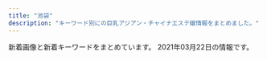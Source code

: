 ```yaml
---
title: "池袋"
description: "キーワード別にの巨乳アジアン・チャイナエステ嬢情報をまとめました。"
---
```


新着画像と新着キーワードをまとめています。
2021年03月22日の情報です。

<DmmAffiliateIns />
<KeywordTable
  shops={
    [
    {
        "img_links": [
            "http://hanamizuki.jpn.cm/photos/sites/43/2021/02/2021020211590282.jpg",
            "http://hanamizuki.jpn.cm/images/room1.jpg",
            "http://hanamizuki.jpn.cm/photos/sites/43/2019/12/2019122511054178.jpg",
            "http://hanamizuki.jpn.cm/images/room4.jpg",
            "http://hanamizuki.jpn.cm/images/mobile.png",
            "http://hanamizuki.jpn.cm/images/nbj2.jpg",
            "http://hanamizuki.jpn.cm/images/top.png",
            "http://hanamizuki.jpn.cm/images/room2.jpg",
            "http://hanamizuki.jpn.cm/photos/sites/43/2017/11/2017110204161468.jpg",
            "http://hanamizuki.jpn.cm/images/s_link.png",
            "http://hanamizuki.jpn.cm/images/room3.jpg",
            "http://hanamizuki.jpn.cm/images/s_news.png",
            "http://hanamizuki.jpn.cm/images/s_staff.png",
            "http://hanamizuki.jpn.cm/photos/sites/43/2019/12/2019122511054726.jpg",
            "http://hanamizuki.jpn.cm/photos/sites/43/2017/11/2017110204162215.jpg"
        ],
        "name": "\u6c34\u6728\u82b1",
        "station": "JR\u6c60\u888b\u99c5\u6771\u53e3",
        "url": "http://hanamizuki.jpn.cm/",
        "keywords": {
            "H": 2,
            "E": 1,
            "88": 1,
            "95": 1,
            "90": 1
        }
    },
    {
        "station": "JR\u6c60\u888b\u99c5\u6771\u53e3",
        "keywords": {
            "88": 2,
            "C": 10,
            "87": 8,
            "86": 7,
            "84": 1,
            "D": 7
        },
        "name": "\u6e80\u8db3\u5802",
        "img_links": [
            "http://es-manzokudou.com/uploads/8ec0af3b4889c07ab76ccbed51b2b813.jpg",
            "http://www.cmfm2.jp/images/over_thumb_l.png",
            "http://es-manzokudou.com/uploads/b7f36d45469210b381ecb79a0e05a347.jpg",
            "http://es-manzokudou.com/uploads/801bf12e5eb5d7775a0d06c4314059a8.jpg",
            "http://es-manzokudou.com/uploads/7b043aa15c9a9920550a2b92ec6be546.jpg",
            "http://es-manzokudou.com/images/index_30.jpg",
            "http://es-manzokudou.com/uploads/6d01aeb80d9d599f91829439c8d1cce9.jpg",
            "http://es-manzokudou.com/uploads/4a9bc6863322924a09070162269c7415.jpg",
            "http://es-manzokudou.com/images/info_09.png",
            "http://es-manzokudou.com/uploads/c7f77c3ead6ef13dab668a39ed78609c.jpg",
            "http://es-manzokudou.com/uploads/b3126b220ec550d17cf3d4ceaa0d5f91.jpg",
            "http://es-manzokudou.com/images/index_04.jpg",
            "http://es-manzokudou.com/uploads/8a1fb58d0b110680c2356994ca8efb25.jpg",
            "http://es-manzokudou.com/images/index_23.jpg",
            "http://es-manzokudou.com/images/index_27.jpg",
            "http://es-manzokudou.com/images/link_09.jpg",
            "http://es-manzokudou.com/uploads/efbc511fca65f9baeae51ee52426cc0e.jpg",
            "http://es-manzokudou.com/images/interior_09.jpg",
            "http://es-manzokudou.com/images/info_02.png",
            "http://es-manzokudou.com/uploads/d89fe15ae91cbe6757df76651ba2bafb.jpg",
            "http://es-manzokudou.com/images/index_16.jpg",
            "http://es-manzokudou.com/images/index_03.jpg",
            "http://es-manzokudou.com/uploads/33e3f16ac4ad0cce4991bcbf73f4ed57.jpg",
            "http://es-manzokudou.com/uploads/da9811a4171f2ec42d7c9a8567e79d8c.jpg",
            "http://es-manzokudou.com/uploads/0796672f7c59948334658998a3c55cdb.jpg",
            "http://es-manzokudou.com/images/index_01.jpg",
            "http://es-manzokudou.com/images/girls_11.jpg",
            "http://es-manzokudou.com/uploads/d71f74498ca17396d022ba9a4df966f3.jpg",
            "http://es-manzokudou.com/images/index_24.jpg",
            "http://es-manzokudou.com/uploads/0b1795e88117182a477ab05f88143541.jpg",
            "http://es-manzokudou.com/uploads/356177edff3d3b7efc4a77022debc8aa.jpg",
            "http://es-manzokudou.com/images/index_11.jpg",
            "http://es-manzokudou.com/images/index_09.jpg",
            "http://es-manzokudou.com/uploads/e29aa67ee54566513e4e34114bfdc7b9.jpg",
            "http://es-manzokudou.com/images/index_21.jpg",
            "http://es-manzokudou.com/uploads/13ab049cc45dea80b43d33b6b7108f00.jpg",
            "http://es-manzokudou.com/images/index_07.jpg",
            "http://es-manzokudou.com/images/index_06.jpg",
            "http://es-manzokudou.com/uploads/88aa8f906b0332cb40ad4429c8e7b758.jpg",
            "http://es-manzokudou.com/images/info_05.png",
            "http://es-manzokudou.com/uploads/848e0db3804d1d3c823537204d67f5aa.jpg",
            "http://es-manzokudou.com/uploads/40fc21d31595f51aaf89793b1f68617b.jpg",
            "http://es-manzokudou.com/images/service_09.jpg",
            "http://es-manzokudou.com/uploads/200f500725d3f15233d981ad9b5e6b9a.jpg",
            "http://es-manzokudou.com/uploads/62c2e989f1be95fc8e01be85b464d514.jpg",
            "http://es-manzokudou.com/uploads/6eeb47bf176bb33d310cc4b85e6877cd.jpg",
            "http://es-manzokudou.com/uploads/4638ddb6f986a671b148647ba616100a.jpg",
            "http://es-manzokudou.com/uploads/209ba11412c2c128b5dfbdb8cfef6faa.jpg",
            "http://es-manzokudou.com/images/girls_09.jpg",
            "http://es-manzokudou.com/uploads/dedff2c11ab7aaa841a9cf2747a8406c.jpg",
            "http://es-manzokudou.com/images/interior_10.jpg",
            "http://es-manzokudou.com/uploads/9f77b9b12f9cf11fcb013974ba368064.jpg",
            "http://es-manzokudou.com/uploads/ce9c20b274548d8d7fc88ffba3feb6b8.jpg",
            "http://es-manzokudou.com/uploads/d0fdd8f6b16eaf7d5013c7d285fed2e3.jpg",
            "http://es-manzokudou.com/images/index_29.jpg",
            "http://es-manzokudou.com/images/index_31.jpg",
            "http://es-manzokudou.com/images/index_19.jpg",
            "http://es-manzokudou.com/images/info_01.png",
            "http://es-manzokudou.com/uploads/275d5f397baa63db8424c86d5d6237cf.jpg",
            "http://es-manzokudou.com/images/index_28.jpg",
            "http://es-manzokudou.com/uploads/36735dc9d436a790f344c57635a3a44f.jpg",
            "http://es-manzokudou.com/uploads/e0558d7d118d3983ed620237423a6a17.jpg",
            "http://es-manzokudou.com/uploads/7284e4ffc051cbb8c074a8c30390ce68.jpg",
            "http://es-manzokudou.com/images/info_04.png",
            "http://es-manzokudou.com/images/index_17.jpg",
            "http://es-manzokudou.com/images/index_02.jpg",
            "http://es-manzokudou.com/images/index_05.jpg",
            "http://es-manzokudou.com/images/index_14.jpg",
            "http://es-manzokudou.com/uploads/de54f16df04e0df8ae07ab990b8c9fd2.jpg",
            "http://es-manzokudou.com/images/info_07.png",
            "http://es-manzokudou.com/uploads/1e5aff376576a255098bc7597386a028.jpg",
            "http://es-manzokudou.com/images/index_15.jpg",
            "http://es-manzokudou.com/images/index_13.jpg",
            "http://es-manzokudou.com/uploads/f66d763bd48ac5f51969e4311ac7af5c.jpg",
            "http://es-manzokudou.com/uploads/0d826c16062de1388c242e2f77eb7cd6.jpg",
            "http://es-manzokudou.com/images/index_22.jpg",
            "http://es-manzokudou.com/images/service_10.jpg",
            "http://es-manzokudou.com/uploads/c92c85411d427aeda4e82379f413bfc5.jpg",
            "http://es-manzokudou.com/images/index_08.jpg",
            "http://es-manzokudou.com/uploads/59a8a61377564fb64b48427e84e4243f.jpg"
        ],
        "url": "http://es-manzokudou.com/"
    },
    {
        "url": "http://www.yurari-massage.work/",
        "keywords": {
            "D": 11,
            "E": 3,
            "87": 8,
            "C": 29,
            "86": 17
        },
        "name": "\u3086\u3089\u308a",
        "img_links": [
            "http://www.yurari-massage.work/img/m5.jpg",
            "http://www.yurari-massage.work/img/st27.jpg",
            "http://www.yurari-massage.work/img/m30.jpg",
            "http://www.yurari-massage.work/img/sta28.jpg",
            "http://www.yurari-massage.work/img/st07.jpg",
            "http://www.yurari-massage.work/img/head.jpg",
            "http://www.yurari-massage.work/img/sta21.jpg",
            "http://www.yurari-massage.work/img/m4.jpg",
            "http://www.yurari-massage.work/img/st28.jpg",
            "http://www.yurari-massage.work/img/st17.jpg",
            "http://www.yurari-massage.work/img/sta22.jpg",
            "http://www.yurari-massage.work/img/sta26.jpg",
            "http://www.yurari-massage.work/img/st26.jpg",
            "http://www.yurari-massage.work/img/sta25.jpg",
            "http://www.yurari-massage.work/img/sta7.jpg",
            "http://www.yurari-massage.work/img/st11.jpg",
            "http://www.yurari-massage.work/img/m40.jpg",
            "http://www.yurari-massage.work/img/campian.jpg",
            "http://www.yurari-massage.work/img/st022.jpg",
            "http://www.yurari-massage.work/img/st25.jpg",
            "http://www.yurari-massage.work/img/st19.jpg",
            "http://www.yurari-massage.work/img/m60.jpg",
            "http://www.yurari-massage.work/img/r9.jpg",
            "http://www.yurari-massage.work/img/st017.jpg",
            "http://www.yurari-massage.work/img/st7.jpg",
            "http://www.yurari-massage.work/img/st22.jpg",
            "http://www.yurari-massage.work/img/st4.jpg",
            "http://www.yurari-massage.work/img/m50.jpg",
            "http://www.yurari-massage.work/img/m3.jpg",
            "http://www.yurari-massage.work/img/mobile.png",
            "http://www.yurari-massage.work/img/sta27.jpg",
            "http://www.yurari-massage.work/img/m1.jpg",
            "http://www.yurari-massage.work/img/m20.jpg",
            "http://www.yurari-massage.work/img/st021.jpg",
            "http://www.yurari-massage.work/img/m10.jpg",
            "http://www.yurari-massage.work/img/st21.jpg",
            "http://www.yurari-massage.work/img/sta4.jpg",
            "http://www.yurari-massage.work/img/nos.jpg",
            "http://www.yurari-massage.work/img/st027.jpg",
            "http://www.yurari-massage.work/img/st026.jpg",
            "http://www.yurari-massage.work/img/m6.jpg",
            "http://www.yurari-massage.work/img/m2.jpg"
        ],
        "station": "JR\u6c60\u888b\u99c5\u897f\u53e3(\u5317)"
    },
    {
        "url": "http://foryou-est.tokyo/",
        "name": "For You",
        "station": "JR\u6c60\u888b\u99c5\u897f\u53e3",
        "keywords": {},
        "img_links": [
            "http://foryou-est.tokyo/images/emi.jpg",
            "http://foryou-est.tokyo/images/yuyu.jpg",
            "http://foryou-est.tokyo/images/zi_staff.png",
            "http://foryou-est.tokyo/images/flash1.jpg",
            "http://foryou-est.tokyo/images/yumi.jpg",
            "http://foryou-est.tokyo/images/riri.jpg",
            "http://foryou-est.tokyo/images/mika.jpg",
            "http://foryou-est.tokyo/images/yuki.jpg",
            "http://foryou-est.tokyo/images/kina.jpg",
            "http://foryou-est.tokyo/images/sp01.jpg",
            "http://foryou-est.tokyo/images/mobile.png",
            "http://foryou-est.tokyo/images/sp03.jpg",
            "http://foryou-est.tokyo/images/yuri.jpg",
            "http://foryou-est.tokyo/images/down.png",
            "http://foryou-est.tokyo/images/ai.jpg",
            "http://foryou-est.tokyo/images/sp02.jpg",
            "http://foryou-est.tokyo/images/up.png"
        ]
    },
    {
        "keywords": {
            "85": 4,
            "83": 10,
            "82": 10,
            "81": 4,
            "84": 8
        },
        "station": "JR\u6c60\u888b\u99c5\u897f\u53e3",
        "url": "http://c-sun2.com/",
        "img_links": [
            "http://c-sun2.com/image/cast/cast_453_1_l.jpg",
            "http://c-sun2.com/img/topbar_news.png",
            "http://c-sun2.com/image/cast/cast_393_2_l.jpg",
            "http://c-sun2.com/image/cast/cast_466_1_l.jpg",
            "http://c-sun2.com/image/cast/cast_357_2_l.jpg",
            "http://c-sun2.com/image/cast/cast_524_2_l.jpg",
            "http://c-sun2.com/image/shame/192_1_l.jpg",
            "http://c-sun2.com/image/cast/cast_360_2_l.jpg",
            "http://c-sun2.com/img/topbar_osusume.png",
            "http://c-sun2.com/img/event/camp3.jpg",
            "http://c-sun2.com/image/cast/cast_360_1_l.jpg",
            "http://c-sun2.com/img/bar_profile.png",
            "http://c-sun2.com/image/cast/cast_485_1_l.jpg",
            "http://c-sun2.com/image/cast/cast_524_1_l.jpg",
            "http://c-sun2.com/image/cast/cast_326_1_l.jpg",
            "http://c-sun2.com/image/cast/cast_534_2_l.jpg",
            "http://c-sun2.com/image/cast/cast_492_1_l.jpg",
            "http://c-sun2.com/image/cast/cast_485_2_l.jpg",
            "http://c-sun2.com/image/cast/cast_496_1_l.jpg",
            "http://c-sun2.com/image/cast/cast_473_1_l.jpg",
            "http://c-sun2.com/image/cast/cast_471_2_l.jpg",
            "http://c-sun2.com/img/header.jpg",
            "http://c-sun2.com/image/cast/cast_533_1_l.jpg",
            "http://c-sun2.com/img/icon/new.png",
            "http://c-sun2.com/image/cast/cast_357_1_l.jpg",
            "http://c-sun2.com/image/cast/cast_580_1_l.jpg",
            "http://c-sun2.com/image/cast/cast_492_2_l.jpg",
            "http://c-sun2.com/image/cast/cast_326_2_l.jpg",
            "http://c-sun2.com/image/cast/cast_390_1_l.jpg",
            "http://c-sun2.com/image/cast/cast_466_2_l.jpg",
            "http://c-sun2.com/image/cast/cast_496_2_l.jpg",
            "http://c-sun2.com/image/cast/cast_362_2_l.jpg",
            "http://c-sun2.com/image/cast/cast_473_2_l.jpg",
            "http://c-sun2.com/image/cast/cast_362_1_l.jpg",
            "http://c-sun2.com/img/bar_grallery.png",
            "http://c-sun2.com/image/cast/cast_533_2_l.jpg",
            "http://c-sun2.com/image/cast/cast_390_2_l.jpg",
            "http://c-sun2.com/img/bar_therapist.png",
            "http://c-sun2.com/image/cast/cast_484_1_l.jpg",
            "http://c-sun2.com/image/cast/cast_534_1_l.jpg",
            "http://c-sun2.com/image/cast/cast_484_2_l.jpg",
            "http://c-sun2.com/image/cast/cast_471_1_l.jpg",
            "http://c-sun2.com/img/topbar_camp.png",
            "http://c-sun2.com/image/cast/cast_393_1_l.jpg",
            "http://c-sun2.com/image/cast/cast_453_2_l.jpg"
        ],
        "name": "\u30b9\u30a4\u30fc\u30c8\u30de\u30c3\u30c8"
    },
    {
        "keywords": {
            "85": 16,
            "88": 7,
            "86": 5,
            "C": 51,
            "D": 18,
            "E": 2,
            "87": 7,
            "83": 2
        },
        "station": "JR\u6c60\u888b\u99c5\u897f\u53e3",
        "url": "https://www.aroma-angels.net/",
        "name": "AromaAngels\uff5e\u6c60\u888b\u30a2\u30ed\u30de\u30a8\u30f3\u30b8\u30a7\u30eb\u30ba\uff5e",
        "img_links": [
            "https://www.aroma-angels.net/images/mc_1_1_1698.jpeg",
            "https://www.aroma-angels.net/images/mc_1_1_144.jpg",
            "https://www.aroma-angels.net/images/link/link_19.jpg",
            "https://www.aroma-angels.net/images/up_5_19_0.jpg",
            "https://www.aroma-angels.net/asset/img/top2.jpg",
            "https://www.aroma-angels.net/images/up_5_25_0.jpg",
            "https://www.aroma-angels.net/images/up_5_5_0.jpg",
            "http://www.aroma-angels.net/images/mt_10_1_446.jpg",
            "http://www.aroma-angels.net/images/up_5_8_0.jpg",
            "https://www.aroma-angels.net/images/mc_1_1_882.jpg",
            "https://www.aroma-angels.net/images/ml_11_1_1285.jpg",
            "https://www.aroma-angels.net/images/link/link_34.jpg",
            "http://www.aroma-angels.net/images/mt_10_1_506.jpg",
            "https://www.aroma-angels.net/images/mc_1_1_505.jpg",
            "https://www.aroma-angels.net/images/ml_11_1_2202.jpg",
            "http://www.aroma-angels.net/images/up_5_9_0.jpg",
            "http://www.aroma-angels.net/asset/img/top.jpg",
            "https://www.aroma-angels.net/images/up_5_18_0.jpg",
            "http://www.aroma-angels.net/images/mt_10_1_508.jpg",
            "http://www.aroma-angels.net/asset/img/top2.jpg",
            "https://www.aroma-angels.net/images/ml_11_1_882.jpg",
            "https://www.aroma-angels.net/images/ml_11_1_144.jpg",
            "https://www.aroma-angels.net/images/ml_11_1_241.jpg",
            "https://www.aroma-angels.net/images/up_5_26_0.jpg",
            "https://www.aroma-angels.net/images/up_5_23_0.jpg",
            "https://www.aroma-angels.net/images/ml_11_1_1698.jpeg",
            "http://www.aroma-angels.net/images/up_5_5_0.jpg",
            "https://www.aroma-angels.net/images/ml_11_1_506.jpg",
            "https://www.aroma-angels.net/images/mc_1_2_268.jpg",
            "https://www.aroma-angels.net/images/mc_1_2_144.jpg",
            "https://www.aroma-angels.net/asset/img/top.jpg",
            "https://www.aroma-angels.net/images/ml_11_1_425.jpg",
            "https://www.aroma-angels.net/images/ml_11_1_268.jpg",
            "http://www.aroma-angels.net/asset/img/spacer300x450.png",
            "https://www.aroma-angels.net/images/ml_11_1_105.jpg",
            "http://www.aroma-angels.net/images/up_5_6_0.jpg",
            "https://www.aroma-angels.net/images/link/link_15.jpg",
            "https://www.aroma-angels.net/images/ml_11_1_208.jpg",
            "https://www.aroma-angels.net/images/mc_1_2_445.jpg",
            "https://estama.jp/assets_new/default/pc/img/page/link/estama_200_40.png",
            "http://www.aroma-angels.net/asset/img/spacer900x360.png",
            "http://www.aroma-angels.net/images/link/link_27.jpg",
            "https://www.aroma-angels.net/images/ml_11_1_446.jpg",
            "http://www.aroma-angels.net/images/up_5_27_0.jpg",
            "https://www.aroma-angels.net/images/up_5_12_0.jpg",
            "https://www.aroma-angels.net/images/mc_1_1_446.jpg",
            "https://www.aroma-angels.net/images/ml_11_1_1272.jpg",
            "https://www.aroma-angels.net/images/mt_10_1_144.jpg",
            "https://www.aroma-angels.net/images/up_5_8_0.jpg",
            "http://www.aroma-angels.net/images/link/link_31.jpg",
            "https://www.aroma-angels.net/images/mc_1_1_1092.jpg",
            "http://www.aroma-angels.net/images/up_5_10_0.jpg",
            "https://www.aroma-angels.net/images/up_5_15_0.jpg",
            "https://www.aroma-angels.net/asset/img/spacer900x360.png",
            "https://www.aroma-angels.net/images/mc_1_1_1064.jpg",
            "http://www.aroma-angels.net/images/mt_10_1_505.jpg",
            "https://www.aroma-angels.net/images/ml_11_1_960.jpg",
            "https://www.aroma-angels.net/images/ml_11_1_1092.jpg",
            "http://www.aroma-angels.net/images/link/link_15.jpg",
            "https://www.aroma-angels.net/images/up_5_17_0.jpg",
            "https://www.aroma-angels.net/images/ml_11_1_1338.jpg",
            "http://www.aroma-angels.net/images/mt_10_1_105.jpg",
            "https://www.aroma-angels.net/asset/img/spacer300x450.png",
            "https://www.aroma-angels.net/images/up_5_7_0.jpg",
            "https://www.aroma-angels.net/images/mt_10_1_506.jpg",
            "https://www.aroma-angels.net/images/mc_1_2_314.jpg",
            "https://www.aroma-angels.net/images/ml_11_1_1411.jpg",
            "https://www.aroma-angels.net/images/mc_1_1_314.jpg",
            "http://www.aroma-angels.net/images/link/link_34.jpg",
            "http://www.aroma-angels.net/images/mt_10_1_144.jpg",
            "https://www.aroma-angels.net/images/link/link_31.jpg",
            "http://www.aroma-angels.net/images/up_5_25_0.jpg",
            "https://www.aroma-angels.net/images/ml_11_1_505.jpg",
            "https://www.aroma-angels.net/images/mc_1_1_268.jpg",
            "https://www.aroma-angels.net/images/mc_1_1_1285.jpg",
            "https://www.aroma-angels.net/images/mt_10_1_446.jpg",
            "http://www.aroma-angels.net/images/up_5_7_0.jpg",
            "https://www.aroma-angels.net/images/ml_11_1_239.jpg",
            "https://www.aroma-angels.net/images/ml_11_1_1064.jpg",
            "https://www.aroma-angels.net/images/mt_10_1_505.jpg",
            "https://www.aroma-angels.net/images/mc_1_1_508.jpg",
            "https://www.aroma-angels.net/images/mc_1_1_445.jpg",
            "https://www.aroma-angels.net/images/ml_11_1_508.jpg",
            "https://www.aroma-angels.net/images/up_5_22_0.jpg",
            "https://www.aroma-angels.net/images/link/link_27.jpg",
            "https://www.aroma-angels.net/images/mc_1_1_105.jpg",
            "https://www.aroma-angels.net/images/up_5_14_0.jpg",
            "https://www.aroma-angels.net/images/mc_1_1_506.jpg",
            "https://www.aroma-angels.net/asset/img/spacer_gallery.png",
            "https://www.aroma-angels.net/images/up_5_10_0.jpg",
            "https://www.aroma-angels.net/images/mc_1_2_105.jpg",
            "https://www.aroma-angels.net/images/mc_1_3_314.jpg",
            "https://www.aroma-angels.net/images/ml_11_1_240.jpg",
            "https://www.aroma-angels.net/images/ml_11_1_445.jpg",
            "https://www.aroma-angels.net/images/up_5_27_0.jpg",
            "https://menlog.net/link/menlog20040.jpg",
            "https://www.aroma-angels.net/images/up_5_6_0.jpg",
            "https://www.aroma-angels.net/images/mt_10_1_508.jpg",
            "http://www.aroma-angels.net/images/up_5_22_0.jpg",
            "https://www.aroma-angels.net/images/mt_10_1_105.jpg",
            "https://www.aroma-angels.net/images/up_5_11_0.jpeg",
            "https://www.aroma-angels.net/images/up_5_9_0.jpg",
            "http://www.aroma-angels.net/images/up_5_17_0.jpg",
            "https://www.aroma-angels.net/images/ml_11_1_314.jpg",
            "https://www.aroma-angels.net/images/mc_1_2_1092.jpg",
            "https://www.aroma-angels.net/images/up_5_13_0.jpg",
            "https://www.aroma-angels.net/images/ml_11_1_507.jpg",
            "http://www.aroma-angels.net/images/up_5_26_0.jpg",
            "http://www.aroma-angels.net/images/up_5_23_0.jpg"
        ]
    },
    {
        "station": "JR\u6c60\u888b\u99c5\u897f\u53e3",
        "name": "\u6708\u306e\u604b",
        "url": "http://tsukinokoi.com/",
        "img_links": [
            "http://tsukinokoi.com/img/staff/155818741107218300.jpg",
            "http://tsukinokoi.com/img/staff/151584629124140300.jpg",
            "http://tsukinokoi.com/img/staff/148586605226742500.jpg",
            "http://tsukinokoi.com/img/staff/160622584020640000.jpg",
            "http://tsukinokoi.com/img/staff/153079932824200700.jpg",
            "http://tsukinokoi.com/images/event/2020/m03.png",
            "http://tsukinokoi.com/img/staff/148073918839938900.jpg",
            "http://tsukinokoi.com/images/QRcode.png",
            "http://tsukinokoi.com/img/staff/148586605222864500.jpg",
            "http://tsukinokoi.com/images/pickupGirl2014.png",
            "http://tsukinokoi.com/img/staff/155204782386136400.jpg",
            "http://tsukinokoi.com/img/staff/155611310658540500.jpg",
            "http://tsukinokoi.com/img/staff/154673852166026500.jpg",
            "http://tsukinokoi.com/images/news3.png",
            "http://tsukinokoi.com/img/staff/148256052554824000.jpg",
            "http://tsukinokoi.com/img/staff/142919725579809100.png",
            "http://tsukinokoi.com/images/bar_top.png",
            "http://tsukinokoi.com/images/bar_gallery.png",
            "http://tsukinokoi.com/images/news1.png",
            "http://tsukinokoi.com/img/staff/144652745411466600.jpg",
            "http://tsukinokoi.com/images/bar_staff.png",
            "http://tsukinokoi.com/img/staff/152008703796356600.jpg"
        ],
        "keywords": {
            "\u30bb\u30af\u30b7\u30fc": 1
        }
    },
    {
        "img_links": [
            "https://www.relax-es.net/w160-p400/img/uploadfile/imgpc01601602269.jpg",
            "https://www.relax-es.net/img/uploadfile/imgpc01608535783.jpg",
            "https://www.relax-es.net/img/shop.jpg",
            "https://www.relax-es.net/w160-p400/img/uploadfile/imgpc01608535716.jpg",
            "https://www.relax-es.net/img/uploadfile/imgpc01601602403.jpg",
            "https://www.relax-es.net/img/bana05.jpg",
            "https://www.relax-es.net/img/num2.png",
            "https://www.relax-es.net/img/companioncoment.png",
            "https://www.relax-es.net/img/uploadfile/imgpc01601942123.jpg",
            "https://www.relax-es.net/img/uploadfile/imgpc01601942142.jpg",
            "https://www.relax-es.net/img/uploadfile/imgpc01601942165.jpg",
            "https://www.relax-es.net/img/uploadfile/imgpc01608535716.jpg",
            "https://www.relax-es.net/w200-p300/img/uploadfile/imgpc01601942123.jpg",
            "https://www.relax-es.net/w200-p300/img/uploadfile/imgpc01601602443.jpg",
            "https://www.relax-es.net/img/num5.png",
            "https://www.relax-es.net/w160-p400/img/uploadfile/imgpc01601602970.jpg",
            "https://www.relax-es.net/img/num1.png",
            "https://www.relax-es.net/w160-p400/img/uploadfile/imgpc01601601781.jpg",
            "https://www.relax-es.net/w200-p300/img/uploadfile/imgpc01601601975.jpg",
            "https://www.relax-es.net/img/uploadfile/imgpc01601601781.jpg",
            "https://www.relax-es.net/img/syscard.png",
            "https://www.relax-es.net/img/icon/new.png",
            "https://www.relax-es.net/w200-p300/img/uploadfile/imgpc01601602188.jpg",
            "https://www.relax-es.net/w160-p400/img/uploadfile/imgpc01601942123.jpg",
            "https://www.relax-es.net/w90-p90/img/uploadfile/imgpc01601603008.jpg",
            "https://www.relax-es.net/w200-p300/img/uploadfile/imgpc01601942142.jpg",
            "https://www.relax-es.net/img/uploadfile/imgpc01601603008.jpg",
            "https://www.relax-es.net/img/bana03.jpg",
            "https://www.relax-es.net/w90-p90/img/uploadfile/imgpc01608535826.jpg",
            "https://www.relax-es.net/img/bana01.jpg",
            "https://www.relax-es.net/img/uploadfile/imgpc01608535826.jpg",
            "https://www.relax-es.net/w160-p400/img/uploadfile/imgpc01601602016.jpg",
            "https://www.relax-es.net/img/s/area01.png",
            "https://www.relax-es.net/img/uploadfile/imgpc01601942105.jpg",
            "https://www.relax-es.net/img/uploadfile/imgpc01601602443.jpg",
            "https://www.relax-es.net/img/uploadfile/imgpc01601942092.jpg",
            "https://www.relax-es.net/w90-p90/img/uploadfile/imgpc01601602970.jpg",
            "https://www.relax-es.net/img/uploadfile/imgpc01601602761.jpg",
            "https://www.relax-es.net/w200-p300/img/uploadfile/imgpc01601602269.jpg",
            "https://www.relax-es.net/img/uploadfile/imgpc01601601975.jpg",
            "https://www.relax-es.net/img/uploadfile/imgpc01601602890.jpg",
            "https://www.relax-es.net/w200-p300/img/uploadfile/imgpc01601602761.jpg",
            "https://www.relax-es.net/w160-p400/img/uploadfile/imgpc01601602761.jpg",
            "https://www.relax-es.net/img/uploadfile/imgpc01601602188.jpg",
            "https://www.relax-es.net/w160-p400/img/uploadfile/imgpc01601942105.jpg",
            "https://www.relax-es.net/img/num3.png",
            "https://www.relax-es.net/w160-p400/img/uploadfile/imgpc01601602188.jpg",
            "https://www.relax-es.net/img/s/area06.png",
            "https://www.relax-es.net/img/s/area03.png",
            "https://www.relax-es.net/w200-p300/img/uploadfile/imgpc01601601781.jpg",
            "https://www.relax-es.net/img/s/area04.png",
            "https://www.relax-es.net/w200-p300/img/uploadfile/imgpc01601942105.jpg",
            "https://www.relax-es.net/img/area.jpg",
            "https://www.relax-es.net/w160-p400/img/uploadfile/imgpc01601602403.jpg",
            "https://www.relax-es.net/w160-p400/img/uploadfile/imgpc01601602326.jpg",
            "https://www.relax-es.net/w160-p400/img/uploadfile/imgpc01601942165.jpg",
            "https://www.relax-es.net/w160-p400/img/uploadfile/imgpc01601602443.jpg",
            "https://www.relax-es.net/w200-p300/img/uploadfile/imgpc01608535783.jpg",
            "https://www.relax-es.net/w160-p400/img/uploadfile/imgpc01608535783.jpg",
            "https://www.relax-es.net/img/uploadfile/imgpc01601602970.jpg",
            "https://www.relax-es.net/img/uploadfile/imgpc01601602016.jpg",
            "https://www.relax-es.net/w200-p300/img/uploadfile/imgpc01601942092.jpg",
            "https://www.relax-es.net/w200-p300/img/uploadfile/imgpc01608535716.jpg",
            "https://www.relax-es.net/w200-p300/img/uploadfile/imgpc01601942165.jpg",
            "https://www.relax-es.net/w160-p400/img/uploadfile/imgpc01601942092.jpg",
            "https://www.relax-es.net/w160-p400/img/uploadfile/imgpc01601942142.jpg",
            "https://www.relax-es.net/img/uploadfile/img_1601600792.jpg",
            "https://www.relax-es.net/w160-p400/img/uploadfile/imgpc01601601975.jpg",
            "https://www.relax-es.net/img/s/area05.png",
            "https://www.relax-es.net/img/uploadfile/imgpc01601602676.jpg",
            "https://www.relax-es.net/w160-p400/img/uploadfile/imgpc01608535915.jpg",
            "https://www.relax-es.net/img/bana04.jpg",
            "https://www.relax-es.net/img/kantan.jpg",
            "https://www.relax-es.net/img/uploadfile/img_1601600707.jpg",
            "https://www.relax-es.net/w90-p90/img/uploadfile/imgpc01608535716.jpg",
            "https://www.relax-es.net/w200-p300/img/uploadfile/imgpc01601602016.jpg",
            "https://www.relax-es.net/img/bana02.jpg",
            "https://www.relax-es.net/img/uploadfile/1601603998.png",
            "https://www.relax-es.net/w160-p400/img/uploadfile/imgpc01608535826.jpg",
            "https://www.relax-es.net/img/bana10.jpg",
            "https://www.relax-es.net/img/bana07.jpg",
            "https://www.relax-es.net/w160-p400/img/uploadfile/imgpc01601602676.jpg",
            "https://www.relax-es.net/w90-p90/img/uploadfile/imgpc01608535783.jpg",
            "https://www.relax-es.net/img/s/area02.png",
            "https://www.relax-es.net/w160-p400/img/uploadfile/imgpc01601602890.jpg",
            "https://www.relax-es.net/w300-p200/img/uploadfile/imgpc01601942105.jpg",
            "https://www.relax-es.net/img/num4.png",
            "https://www.relax-es.net/w160-p400/img/uploadfile/imgpc01601603008.jpg",
            "https://www.relax-es.net/img/uploadfile/imgpc01601602269.jpg",
            "https://www.relax-es.net/w90-p90/img/uploadfile/imgpc01601602890.jpg"
        ],
        "keywords": {
            "E": 58,
            "88": 58,
            "87": 16,
            "89": 40,
            "D": 42,
            "90": 11,
            "C": 36,
            "F": 24
        },
        "station": "JR\u6c60\u888b\u99c5\u897f\u53e3(\u5317)",
        "url": "https://www.relax-es.net/",
        "name": "New RELAX TIME"
    },
    {
        "name": "\u604b",
        "station": "JR\u6c60\u888b\u99c5\u897f\u53e3",
        "img_links": [
            "http://koi.este.work/2/uploadimg/1579481243.jpg",
            "http://koi.este.work/top.jpg",
            "http://koi.este.work/t1.jpg",
            "http://koi.este.work/2/uploadimg/1601879728.jpg",
            "http://koi.este.work/b_girl.png",
            "http://koi.este.work/tennai3.jpg",
            "http://koi.este.work/tennai.png",
            "http://koi.este.work/mens-esthe.png",
            "http://koi.este.work/2/uploadimg/1565558725.jpg",
            "http://koi.este.work/b_news.png",
            "http://momipara.jp/img/link/momi88.jpg",
            "http://koi.este.work/tennai2.jpg",
            "http://koi.este.work/tennai4.jpg",
            "http://koi.este.work/2/uploadimg/1577672563.jpg",
            "http://koi.este.work/up_5_3_0.jpg",
            "http://koi.este.work/t3.jpg"
        ],
        "keywords": {
            "C": 12,
            "83": 18,
            "D": 18,
            "86": 6,
            "85": 6
        },
        "url": "http://koi.este.work/"
    },
    {
        "keywords": {
            "82": 67,
            "C": 263,
            "83": 106,
            "88": 45,
            "85": 105,
            "D": 203,
            "84": 196
        },
        "url": "https://honeybee2.com/",
        "station": "JR\u6c60\u888b\u99c5\u897f\u53e3(\u5317)",
        "name": "\u30cf\u30cb\u30fc\u30d3\u30fc",
        "img_links": [
            "https://honeybee2.com/images_staff/60/032207115986.jpg",
            "https://honeybee2.com/images/vis_castframe_01.png",
            "https://honeybee2.com/images_staff/99/011420365888.jpg",
            "https://honeybee2.com/images_staff/111/070714141435.jpg",
            "https://honeybee2.com/images/img_info_03.png",
            "https://honeybee2.com/images_staff/136/041522461779.jpg",
            "https://honeybee2.com/images_staff/133/032511552539.jpg",
            "https://honeybee2.com/images_staff/108/040923420669.jpg",
            "https://honeybee2.com/images/bnr_side_card.png",
            "https://honeybee2.com/images_staff/142/060611265633.jpg",
            "https://honeybee2.com/images_staff/111/070714174922.jpg",
            "https://honeybee2.com/images/pagetop_off.png",
            "https://honeybee2.com/images/bnr_468_60.jpg",
            "https://honeybee2.com/images_staff/60/032207120681.jpg",
            "https://honeybee2.com/images/bnr_200_40.jpg",
            "https://honeybee2.com/images/icon_ranking_04.png",
            "https://honeybee2.com/images/img_gallery_05.png",
            "https://honeybee2.com/images/img_gallery_06.png",
            "https://honeybee2.com/images_staff/117/082320544428.jpg",
            "https://honeybee2.com/images/img_info.png",
            "https://honeybee2.com/images_staff/117/082321050834.jpg",
            "https://honeybee2.com/images_staff/133/041312285087.jpg",
            "https://honeybee2.com/images/bnr_side_concept.png",
            "https://honeybee2.com/images/bnr_88_31.jpg",
            "https://honeybee2.com/images_staff/142/060611173967.jpg",
            "https://honeybee2.com/images/icon_ranking_05.png",
            "https://honeybee2.com/images/img_gallery_02.png",
            "https://honeybee2.com/images_staff/168/111319171076.jpg",
            "https://honeybee2.com/images_staff/134/041314054720.jpg",
            "https://honeybee2.com/images/icon_ranking_03.png",
            "https://honeybee2.com/images_staff/134/041314164177.jpg",
            "https://honeybee2.com/images/vis_profileframe.png",
            "https://honeybee2.com/images/img_gallery_03.png",
            "https://honeybee2.com/images/no_image.jpg",
            "https://honeybee2.com/images/img_gallery_01.png",
            "https://honeybee2.com/images/btn_back.png",
            "https://honeybee2.com/images/img_info_02.png",
            "https://honeybee2.com/images/bnr_160_45.jpg",
            "https://honeybee2.com/images/img_info_01.png",
            "https://honeybee2.com/images/btn_next.png",
            "https://honeybee2.com/images_staff/99/110211050217.jpg",
            "https://honeybee2.com/images_staff/168/111318504622.jpg",
            "https://honeybee2.com/images_staff/59/111000015721.jpg",
            "https://honeybee2.com/images/img_gallery_04.png",
            "https://honeybee2.com/images_staff/150/091115052227.jpg",
            "https://honeybee2.com/images_staff/150/091116274617.jpg",
            "https://honeybee2.com/images_staff/136/041523165620.jpg",
            "https://honeybee2.com/images/icon_ranking_01.png"
        ]
    },
    {
        "station": "JR\u6c60\u888b\u99c5\u897f\u53e3(\u5317)",
        "keywords": {
            "D": 4,
            "86": 3,
            "E": 1,
            "82": 2,
            "89": 3,
            "87": 1,
            "88": 1,
            "C": 21,
            "85": 11
        },
        "name": "\u30b7\u30e3\u30fc\u30ed\u30c3\u30c8\u59eb",
        "img_links": [
            "http://www.i-rlx.info/images/upload/b0bbe23232bed8aa.jpg",
            "http://www.i-rlx.info/images/upload/thumb/0192d005c5f424ba.jpg",
            "http://www.i-rlx.info/girl/018.jpg",
            "http://www.i-rlx.info/images/upload/3cd8601001950e68.jpg",
            "http://www.i-rlx.info/images/index_08.jpg",
            "http://www.i-rlx.info/images/index_18.jpg",
            "http://www.i-rlx.info/images/index_11.jpg",
            "http://www.i-rlx.info/images/upload/d9467bde93e01a59.jpg",
            "http://www.i-rlx.info/images/upload/thumb/5f15caf7f272770f.jpg",
            "http://www.i-rlx.info/images/index_03.jpg",
            "http://www.i-rlx.info/images/index_30.jpg",
            "http://www.i-rlx.info/images/upload/c3c01fea3cdcaa08.jpg",
            "http://www.i-rlx.info/images/index_35_01.jpg",
            "http://www.i-rlx.info/girl/06.jpg",
            "http://www.i-rlx.info/i/room/r02.jpg",
            "http://www.i-rlx.info/images/index_06.jpg",
            "http://www.i-rlx.info/images/upload/thumb/ac8e7ec3ac179feb.jpg",
            "http://www.i-rlx.info/images/upload/thumb/4d0e657eefdddf42.jpg",
            "http://www.i-rlx.info/girl/017.jpg",
            "http://www.i-rlx.info/girl/05.jpg",
            "http://www.i-rlx.info/images/upload/thumb/dc8f1b616e622b2a.jpg",
            "http://www.i-rlx.info/i/girl/02.jpg",
            "http://www.i-rlx.info/i/girl/01.jpg",
            "http://www.i-rlx.info/images/upload/bb8a47bc98c64e87.jpg",
            "http://www.i-rlx.info/images/staff_16.jpg",
            "http://www.i-rlx.info/images/upload/eeb5d9caa554018e.jpg",
            "http://www.i-rlx.info/girl/01.jpg",
            "http://www.i-rlx.info/images/index_19.jpg",
            "http://www.i-rlx.info/images/index_31.jpg",
            "http://www.i-rlx.info/images/upload/22c78aefa047b678.jpg",
            "http://www.i-rlx.info/images/index_17.jpg",
            "http://www.i-rlx.info/images/upload/thumb/7d800b2f3fde617b.jpg",
            "http://www.i-rlx.info/images/rec.jpg",
            "http://www.i-rlx.info/i/room/r04.jpg",
            "http://www.i-rlx.info/images/upload/thumb/549fe7e03db1e8fc.jpg",
            "http://www.i-rlx.info/girl/08.jpg",
            "http://www.i-rlx.info/images/upload/19b76df66faf0b12.jpg",
            "http://www.i-rlx.info/images/index_27.jpg",
            "http://www.i-rlx.info/images/index_13.jpg",
            "http://www.i-rlx.info/images/index_14.jpg",
            "http://www.i-rlx.info/images/upload/thumb/eeb5d9caa554018e.jpg",
            "http://www.i-rlx.info/images/index_15.jpg",
            "http://www.i-rlx.info/i/girl/05.jpg",
            "http://www.i-rlx.info/girl/02.jpg",
            "http://www.i-rlx.info/images/info.jpg",
            "http://www.i-rlx.info/images/upload/4d0e657eefdddf42.jpg",
            "http://www.i-rlx.info/images/upload/bb2bfea87a6127cc.jpg",
            "http://www.i-rlx.info/images/upload/549fe7e03db1e8fc.jpg",
            "http://www.i-rlx.info/i/room/r01.jpg",
            "http://www.i-rlx.info/images/upload/thumb/3cd8601001950e68.jpg",
            "http://www.i-rlx.info/images/upload/thumb/c3c01fea3cdcaa08.jpg",
            "http://www.i-rlx.info/images/upload/dc8f1b616e622b2a.jpg",
            "http://www.i-rlx.info/images/index_10.jpg",
            "http://www.i-rlx.info/images/index_02.jpg",
            "http://www.i-rlx.info/images/index_33.jpg",
            "http://www.i-rlx.info/images/index_34.jpg",
            "http://www.i-rlx.info/images/index_12.jpg",
            "http://www.i-rlx.info/images/upload/thumb/bb8a47bc98c64e87.jpg",
            "http://www.i-rlx.info/images/upload/thumb/9e42414005a99f48.jpg",
            "http://www.i-rlx.info/images/index_04.jpg",
            "http://www.i-rlx.info/images/sub_18.jpg",
            "http://www.i-rlx.info/images/index_21.jpg",
            "http://www.i-rlx.info/images/upload/thumb/19b76df66faf0b12.jpg",
            "http://www.i-rlx.info/images/index_22.jpg",
            "http://www.i-rlx.info/girl/07.jpg",
            "http://www.i-rlx.info/images/index_01.jpg",
            "http://www.i-rlx.info/images/upload/thumb/d9467bde93e01a59.jpg",
            "http://www.i-rlx.info/images/upload/95e8548329763630.jpg",
            "http://www.i-rlx.info/i/girl/03.jpg",
            "http://www.i-rlx.info/images/index_36.jpg",
            "http://www.i-rlx.info/images/upload/thumb/bc0752fe4e53b8c6.jpg",
            "http://www.i-rlx.info/images/upload/9e42414005a99f48.jpg",
            "http://www.i-rlx.info/girl/04.jpg",
            "http://www.i-rlx.info/images/upload/thumb/95e8548329763630.jpg",
            "http://www.i-rlx.info/images/info_16.jpg",
            "http://www.i-rlx.info/images/index_23.jpg",
            "http://www.i-rlx.info/images/upload/thumb/b0bbe23232bed8aa.jpg",
            "http://www.i-rlx.info/images/index_07.jpg",
            "http://www.i-rlx.info/images/sub_21.jpg",
            "http://www.i-rlx.info/images/rec_16.jpg",
            "http://www.i-rlx.info/images/upload/0192d005c5f424ba.jpg",
            "http://www.i-rlx.info/i/girl/04.jpg",
            "http://www.i-rlx.info/images/index_39.jpg",
            "http://www.i-rlx.info/images/upload/3a57edcf235cfd8e.jpg",
            "http://www.i-rlx.info/images/index_29.jpg",
            "http://www.i-rlx.info/images/upload/thumb/7b4c8b9d49e714ee.jpg",
            "http://www.i-rlx.info/images/index_26.jpg",
            "http://www.i-rlx.info/images/upload/7b4c8b9d49e714ee.jpg",
            "http://www.i-rlx.info/images/upload/thumb/22c78aefa047b678.jpg",
            "http://www.i-rlx.info/images/03.jpg",
            "http://www.i-rlx.info/images/upload/thumb/bb2bfea87a6127cc.jpg",
            "http://www.i-rlx.info/images/index_37.jpg",
            "http://www.i-rlx.info/images/upload/ac8e7ec3ac179feb.jpg",
            "http://www.i-rlx.info/images/upload/7d800b2f3fde617b.jpg",
            "http://www.i-rlx.info/images/upload/thumb/3a57edcf235cfd8e.jpg",
            "http://www.i-rlx.info/images/index_20.jpg",
            "http://www.i-rlx.info/images/index_09.jpg",
            "http://www.i-rlx.info/i/room/r03.jpg",
            "http://www.i-rlx.info/images/index_28.jpg",
            "http://www.i-rlx.info/images/index_24.jpg",
            "http://www.i-rlx.info/images/upload/5f15caf7f272770f.jpg",
            "http://www.i-rlx.info/images/upload/bc0752fe4e53b8c6.jpg"
        ],
        "url": "http://www.i-rlx.info/"
    },
    {
        "url": "http://salon-arm.com/",
        "keywords": {
            "C": 21
        },
        "img_links": [
            "http://salon-arm.com/img/ttl_line.png",
            "http://salon-arm.com/staff/saya/01.jpg",
            "http://salon-arm.com/staff/yuuka/01mb.jpg",
            "http://salon-arm.com/staff/ai/01mb.jpg",
            "http://salon-arm.com/staff/kaori/01.jpg",
            "http://salon-arm.com/staff/saya/01mb.jpg",
            "http://salon-arm.com/img/att.jpg",
            "http://salon-arm.com/staff/ichigo/01mb.jpg",
            "http://salon-arm.com/staff/ringo/01mb.jpg",
            "http://salon-arm.com/staff/rika/01mb.jpg",
            "http://salon-arm.com/staff/reina/01.jpg",
            "http://salon-arm.com/staff/mai/01mb.jpg",
            "http://salon-arm.com/staff/yuuka/01.jpg",
            "http://salon-arm.com/staff/nana/01.jpg",
            "http://salon-arm.com/pic/top.png",
            "http://salon-arm.com/staff/reina/01mb.jpg",
            "http://salon-arm.com/img/ttl_concept.png",
            "http://salon-arm.com/staff/midori/01mb.jpg",
            "http://salon-arm.com/staff/ichigo/01.jpg",
            "http://salon-arm.com/staff/midori/01.jpg",
            "http://salon-arm.com/i/files/homeimg.jpg",
            "http://salon-arm.com/staff/emi/01.jpg",
            "http://salon-arm.com/staff/ai/01.jpg",
            "http://salon-arm.com/staff/emi/01mb.jpg",
            "http://salon-arm.com/staff/ringo/01.jpg",
            "http://salon-arm.com/staff/nana/01mb.jpg",
            "http://salon-arm.com/img/ttl_tnew.png",
            "http://salon-arm.com/staff/mai/01.jpg",
            "http://salon-arm.com/staff/rika/01.jpg",
            "http://salon-arm.com/img/ttl_staff.png",
            "http://salon-arm.com/staff/kaori/01mb.jpg",
            "http://salon-arm.com/img/ttl_mobile.png",
            "http://salon-arm.com/pic/head.png"
        ],
        "name": "\u30a2\u30ed\u30de\u30ed\u30de\u30f3\u30b9",
        "station": "JR\u6c60\u888b\u99c5\u897f\u53e3"
    },
    {
        "url": "http://www.coco-8.jp/",
        "station": "JR\u6c60\u888b\u99c5\u897f\u53e3",
        "img_links": [
            "http://www.coco-8.jp/_src/36746320/sayuri.jpg",
            "http://www.coco-8.jp/_src/36741637/3.jpg",
            "http://www.coco-8.jp/_src/36741636/5.jpg",
            "http://www.coco-8.jp/_src/36742791/s4.jpg",
            "http://www.coco-8.jp/_src/49632559/wechatimg336_20201102105038881.jpg",
            "http://www.coco-8.jp/_src/36746398/mei1.jpg",
            "http://www.coco-8.jp/_src/36742642/b.png",
            "http://www.coco-8.jp/_src/36745880/pic2.jpg",
            "http://www.coco-8.jp/_src/36742458/1.jpg",
            "http://www.coco-8.jp/_src/36741678/down.png",
            "http://www.coco-8.jp/_src/36746714/b.png",
            "http://www.coco-8.jp/_src/36746379/aki.jpg",
            "http://www.coco-8.jp/_src/36746380/aki.jpg",
            "http://www.coco-8.jp/_src/49632727/wechatimg336_20201102105038881.jpg",
            "http://www.coco-8.jp/_src/36712010/sayuri.jpg",
            "http://www.coco-8.jp/_src/37791773/wechatimg437_20201113100952153.jpg",
            "http://www.coco-8.jp/_src/36741673/3.jpg",
            "http://www.coco-8.jp/_src/36742462/5.jpg",
            "http://www.coco-8.jp/_src/36746397/mei1.jpg",
            "http://www.coco-8.jp/_src/36742461/4.jpg",
            "http://www.coco-8.jp/_src/36742644/sayuri.jpg",
            "http://www.coco-8.jp/_src/36746345/maya.jpg",
            "http://www.coco-8.jp/_src/36746644/lineline.png",
            "http://www.coco-8.jp/_src/36820892/cam3.png",
            "http://www.coco-8.jp/_src/36741671/2.jpg",
            "http://www.coco-8.jp/_src/37791789/lineline.png",
            "http://www.coco-8.jp/_src/36746395/lineline.png",
            "http://www.coco-8.jp/_src/37791774/wechatimg437_20201113100952153.jpg",
            "http://www.coco-8.jp/_src/36746641/risa.jpg",
            "http://www.coco-8.jp/_src/36742780/s3.jpg",
            "http://www.coco-8.jp/_src/36741639/2.jpg",
            "http://www.coco-8.jp/_src/36742655/down.png",
            "http://www.coco-8.jp/_src/36746642/risa.jpg",
            "http://www.coco-8.jp/_src/36746688/g2.jpg",
            "http://www.coco-8.jp/_src/36742630/b.png",
            "http://www.coco-8.jp/_src/49977789/lineline.png",
            "http://www.coco-8.jp/_src/36746351/lineline.png",
            "http://www.coco-8.jp/_src/36741638/4.jpg",
            "http://www.coco-8.jp/_src/36813492/cam2.jpg",
            "http://www.coco-8.jp/_src/36742658/s1.jpg",
            "http://www.coco-8.jp/_src/36742459/2.jpg",
            "http://www.coco-8.jp/_src/36746635/iwa1.jpg",
            "http://www.coco-8.jp/_src/36745876/pic1.jpg",
            "http://www.coco-8.jp/_src/36742460/3.jpg",
            "http://www.coco-8.jp/_src/36746346/maya.jpg",
            "http://www.coco-8.jp/_src/49977773/wechatimg437_20201113100952153.jpg",
            "http://www.coco-8.jp/_src/36741674/5.jpg",
            "http://www.coco-8.jp/_src/36813493/cam2.jpg",
            "http://www.coco-8.jp/_src/36746732/road2.png",
            "http://www.coco-8.jp/_src/36746633/lineline.png",
            "http://www.coco-8.jp/_src/36746704/g5.png",
            "http://www.coco-8.jp/_src/36746331/lineline.png",
            "http://www.coco-8.jp/_src/36746636/iwa1.jpg",
            "http://www.coco-8.jp/_src/36820891/cam3.png",
            "http://www.coco-8.jp/_src/49977786/wechatimg336_20201102105038881.jpg",
            "http://www.coco-8.jp/_src/36815290/cam.png",
            "http://www.coco-8.jp/_src/49977665/wechatimg437_20201113100952153.jpg",
            "http://www.coco-8.jp/_src/36742714/s2.jpg",
            "http://www.coco-8.jp/_src/36741672/4.jpg",
            "http://www.coco-8.jp/_src/36743040/s5.jpg",
            "http://www.coco-8.jp/_src/36746639/lineline.png",
            "http://www.coco-8.jp/_src/36746702/g6.jpg",
            "http://www.coco-8.jp/_src/49977785/wechatimg336_20201102105038881.jpg",
            "http://www.coco-8.jp/_src/36742636/b.png",
            "http://www.coco-8.jp/_src/37791754/smartselect_20191212-140919_wechat.jpg",
            "http://www.coco-8.jp/_src/36741640/1.jpg",
            "http://www.coco-8.jp/_src/36746692/g3.jpg",
            "http://www.coco-8.jp/_src/36741670/1.jpg",
            "http://www.coco-8.jp/_src/36746682/g.jpg",
            "http://www.coco-8.jp/_src/36742638/b.png",
            "http://www.coco-8.jp/_src/36742640/b.png"
        ],
        "keywords": {
            "88": 1,
            "90": 1,
            "86": 2
        },
        "name": "CoCo8 \u30b3\u30b3\u30a8\u30a4\u30c8"
    },
    {
        "name": "\u53f0\u6e7e\u5e78\u904b\u30ea\u30e9\u30af\u30bc\u30fc\u30b7\u30e7\u30f3",
        "url": "http://esthe-treat.com/",
        "img_links": [
            "http://esthe-treat.com/img/cam.jpg",
            "http://esthe-treat.com/img/info.jpg",
            "http://esthe-treat.com/img/pic.jpg",
            "http://esthe-treat.com/staff/yuyu/01.jpg",
            "http://esthe-treat.com/staff/ami/01.jpg",
            "http://esthe-treat.com/img/t-s.jpg",
            "http://esthe-treat.com/img/t-a.jpg",
            "http://esthe-treat.com/img/t-o.jpg",
            "http://esthe-treat.com/img/tit.jpg",
            "http://esthe-treat.com/img/tel.jpg",
            "http://esthe-treat.com/img/botton.jpg",
            "http://esthe-treat.com/img/sys1.png",
            "http://esthe-treat.com/staff/natumi/01.jpg",
            "http://esthe-treat.com/img/adrs.jpg",
            "http://esthe-treat.com/img/sysetc.png",
            "http://esthe-treat.com/staff/rena/01.jpg",
            "http://esthe-treat.com/img/pc.jpg",
            "http://esthe-treat.com/img/t-r.jpg",
            "http://esthe-treat.com/img/t-t.jpg",
            "http://esthe-treat.com/staff/mari/01.jpg",
            "http://esthe-treat.com/img/sys2.png",
            "http://esthe-treat.com/img/add.jpg"
        ],
        "station": "JR\u6c60\u888b\u99c5\u897f\u53e3",
        "keywords": {}
    },
    {
        "name": "\u30b9\u30de\u30a4\u30eb",
        "keywords": {},
        "url": "http://iris.iest.info/",
        "img_links": [],
        "station": "JR\u6c60\u888b\u99c5\u6771\u53e3"
    },
    {
        "name": "MONA\u30fbLIZA \u30e2\u30ca\u30fb\u30ea\u30b6",
        "url": "http://monaliza.xyz/",
        "img_links": [
            "http://monaliza.xyz/images/g4.jpg",
            "http://monaliza.xyz/images/g7.jpg",
            "http://monaliza.xyz/images/aoyi.jpg",
            "http://monaliza.xyz/images/yuki.jpg",
            "http://monaliza.xyz/images/r04.jpg",
            "http://monaliza.xyz/images/r03.jpg",
            "http://monaliza.xyz/images/r01.jpg",
            "http://monaliza.xyz/images/gallery_image01b.jpg",
            "http://monaliza.xyz/images/r02.jpg",
            "http://monaliza.xyz/images/index_c3.jpg",
            "http://monaliza.xyz/images/index_c2.jpg",
            "http://monaliza.xyz/images/top.jpg",
            "http://monaliza.xyz/images/index_c1.jpg",
            "http://monaliza.xyz/images/g6.jpg",
            "http://monaliza.xyz/images/mobile.jpg"
        ],
        "station": "JR\u6c60\u888b\u99c5\u897f\u53e3",
        "keywords": {
            "C": 8
        }
    },
    {
        "url": "http://whitelover.jpest.net/",
        "img_links": [
            "http://whitelover.jpest.net/uploads//sites/32/2021/02/g3.jpg",
            "http://whitelover.jpest.net/uploads//sites/32/2020/12/g3-1.jpg",
            "http://whitelover.jpest.net/uploads//sites/32/2020/11/g1.jpg",
            "http://whitelover.jpest.net/uploads//sites/32/2020/12/g3.jpg",
            "http://whitelover.jpest.net/uploads//sites/32/elementor/thumbs/g3-1-p2n77xvnrngcubrvbz5lcdx939b43zx45417b9n100.jpg",
            "http://whitelover.jpest.net/uploads//sites/32/2021/01/01-1.jpg",
            "http://whitelover.jpest.net/uploads//sites/32/2021/01/02-1.jpg",
            "http://whitelover.jpest.net/uploads//sites/32/2021/02/g3-1.jpg",
            "http://whitelover.jpest.net/uploads//sites/32/2020/11/02-1.png",
            "http://whitelover.jpest.net/uploads//sites/32/2020/11/01-1.png",
            "http://whitelover.jpest.net/uploads//sites/32/2020/12/g2.jpg",
            "http://whitelover.jpest.net/uploads//sites/32/2020/11/g12.jpg",
            "http://whitelover.jpest.net/uploads//sites/32/2021/02/g31.jpg"
        ],
        "keywords": {},
        "name": "\u767d\u3044\u604b\u4eba",
        "station": "JR\u6c60\u888b\u99c5\u897f\u53e3"
    },
    {
        "img_links": [
            "http://new-paradise.net/images/noa.jpg",
            "http://new-paradise.net/images/itigo.jpg",
            "http://new-paradise.net/images/honoka.jpg",
            "http://new-paradise.net/images/flash1.jpg",
            "http://new-paradise.net/images/kanna02.jpg",
            "http://new-paradise.net/images/a5.jpg",
            "http://new-paradise.net/images/a7.jpg",
            "http://new-paradise.net/images/misaki01.jpg",
            "http://new-paradise.net/images/mobile.png",
            "http://new-paradise.net/images/down.png",
            "http://new-paradise.net/images/g0.jpg",
            "http://new-paradise.net/images/a3.jpg",
            "http://new-paradise.net/images/a4.jpg",
            "http://new-paradise.net/images/a6.jpg",
            "http://new-paradise.net/images/r3.jpg",
            "http://new-paradise.net/images/kiki02.jpg",
            "http://new-paradise.net/images/a1.jpg",
            "http://new-paradise.net/images/kiki.jpg",
            "http://new-paradise.net/images/misaki02.jpg",
            "http://new-paradise.net/images/zi_staff.png",
            "http://new-paradise.net/images/up.png",
            "http://new-paradise.net/images/info.jpg",
            "http://new-paradise.net/images/a2.jpg"
        ],
        "station": "JR\u6c60\u888b\u99c5\u897f\u53e3",
        "name": "\u5fc3\u30d1\u30e9\u30c0\u30a4\u30b9",
        "keywords": {},
        "url": "http://new-paradise.net/"
    },
    {
        "url": "http://mangetsudou.tyo.cm/",
        "name": "\u6e80\u6708\u5802",
        "station": "JR\u6c60\u888b\u99c5\u897f\u53e3",
        "img_links": [],
        "keywords": {}
    },
    {
        "station": "JR\u6c60\u888b\u99c5\u6771\u53e3",
        "url": "http://manian-ikebukuro.com/",
        "name": "\u6d17\u4f53\u30de\u30cb\u30a2",
        "keywords": {},
        "img_links": [
            "http://manian-ikebukuro.com/image/cast/cast_47_1_s.jpg",
            "http://manian-ikebukuro.com/image/cast/cast_63_1_l.jpg",
            "http://manian-ikebukuro.com/image/cast/cast_80_1_s.jpg",
            "http://manian-ikebukuro.com/img/bar_staff.png",
            "http://manian-ikebukuro.com/image/cast/cast_2_1_s.jpg",
            "http://manian-ikebukuro.com/image/cast/cast_67_2_l.jpg",
            "http://manian-ikebukuro.com/image/cast/cast_74_2_l.jpg",
            "http://manian-ikebukuro.com/image/cast/cast_74_1_l.jpg",
            "http://manian-ikebukuro.com/img/news1.png",
            "http://manian-ikebukuro.com/image/cast/cast_47_2_l.jpg",
            "http://manian-ikebukuro.com/image/cast/cast_73_1_s.jpg",
            "http://manian-ikebukuro.com/image/cast/cast_67_1_s.jpg",
            "http://manian-ikebukuro.com/image/cast/cast_75_1_l.jpg",
            "http://manian-ikebukuro.com/img/spSite.jpg",
            "http://manian-ikebukuro.com/img/news3.png",
            "http://manian-ikebukuro.com/image/cast/cast_74_1_s.jpg",
            "http://manian-ikebukuro.com/image/cast/cast_77_1_l.jpg",
            "http://manian-ikebukuro.com/image/cast/cast_2_2_l.jpg",
            "http://manian-ikebukuro.com/image/cast/cast_80_1_l.jpg",
            "http://manian-ikebukuro.com/img/pickupGirl.png",
            "http://manian-ikebukuro.com/image/cast/cast_68_2_l.jpg",
            "http://manian-ikebukuro.com/img/QRcode.png",
            "http://manian-ikebukuro.com/image/cast/cast_6_1_l.jpg",
            "http://manian-ikebukuro.com/image/cast/cast_67_1_l.jpg",
            "http://manian-ikebukuro.com/sp/img/tel.png",
            "http://manian-ikebukuro.com/image/cast/cast_69_2_l.jpg",
            "http://manian-ikebukuro.com/image/cast/cast_71_1_s.jpg",
            "http://manian-ikebukuro.com/image/cast/cast_47_1_l.jpg",
            "http://manian-ikebukuro.com/image/cast/cast_6_1_s.jpg",
            "http://manian-ikebukuro.com/image/cast/cast_63_1_s.jpg",
            "http://manian-ikebukuro.com/image/cast/cast_75_1_s.jpg",
            "http://manian-ikebukuro.com/img/tel.png",
            "http://manian-ikebukuro.com/image/cast/cast_68_1_l.jpg",
            "http://manian-ikebukuro.com/image/cast/cast_77_1_s.jpg",
            "http://manian-ikebukuro.com/image/cast/cast_64_1_l.jpg",
            "http://manian-ikebukuro.com/image/cast/cast_70_1_s.jpg",
            "http://manian-ikebukuro.com/image/cast/cast_71_1_l.jpg",
            "http://manian-ikebukuro.com/image/cast/cast_71_2_l.jpg",
            "http://manian-ikebukuro.com/image/cast/cast_69_1_s.jpg",
            "http://manian-ikebukuro.com/img/bar_profile.png",
            "http://manian-ikebukuro.com/image/cast/cast_6_2_l.jpg",
            "http://manian-ikebukuro.com/image/cast/cast_64_2_l.jpg",
            "http://manian-ikebukuro.com/image/cast/cast_64_1_s.jpg",
            "http://manian-ikebukuro.com/image/cast/cast_69_1_l.jpg",
            "http://manian-ikebukuro.com/image/cast/cast_68_1_s.jpg",
            "http://manian-ikebukuro.com/image/cast/cast_2_1_l.jpg",
            "http://manian-ikebukuro.com/image/cast/cast_77_2_l.jpg",
            "http://manian-ikebukuro.com/image/cast/cast_80_2_l.jpg",
            "http://manian-ikebukuro.com/img/header0.jpg",
            "http://manian-ikebukuro.com/img/line1.jpg",
            "http://manian-ikebukuro.com/image/cast/10x10.jpg",
            "http://manian-ikebukuro.com/image/cast/cast_75_2_l.jpg"
        ]
    },
    {
        "keywords": {},
        "img_links": [
            "http://es-hana.work/img/haruka1.jpg",
            "http://es-hana.work/images/sys1.jpg",
            "http://es-hana.work/staff/aya.jpg",
            "http://es-hana.work/images/int.jpg",
            "http://es-hana.work/staff/miki.jpg",
            "http://es-hana.work/img/aya1.jpg",
            "http://es-hana.work/staff/haruka.jpg",
            "http://es-hana.work/images/3.jpg",
            "http://es-hana.work/images/8.jpg",
            "http://es-hana.work/images/interior_t.jpg",
            "http://es-hana.work/images/news.jpg",
            "http://es-hana.work/images/5.jpg",
            "http://es-hana.work/images/sys2.jpg",
            "http://es-hana.work/images/7.jpg",
            "http://es-hana.work/images/line.jpg",
            "http://es-hana.work/img/miki1.jpg",
            "http://es-hana.work/images/staff_t.jpg",
            "http://es-hana.work/images/tg.jpg",
            "http://es-hana.work/img/rina1.jpg",
            "http://es-hana.work/staff/yui.jpg",
            "http://es-hana.work/staff/yuna.jpg",
            "http://es-hana.work/staff/ai.jpg",
            "http://es-hana.work/images/ac2.jpg",
            "http://es-hana.work/images/1.jpg",
            "http://es-hana.work/images/6.jpg",
            "http://es-hana.work/img/ai1.jpg",
            "http://es-hana.work/staff/nana.jpg",
            "http://es-hana.work/images/head.jpg",
            "http://es-hana.work/img/nana1.jpg",
            "http://es-hana.work/img/yui1.jpg",
            "http://es-hana.work/images/2.jpg",
            "http://es-hana.work/images/ac1.jpg",
            "http://es-hana.work/staff/rina.jpg"
        ],
        "station": "JR\u6c60\u888b\u99c5\u897f\u53e3(\u5317)",
        "name": "\u82b1\u6c34\u6728",
        "url": "http://es-hana.work/"
    },
    {
        "img_links": [
            "http://awakoku.net/girls/misaki1.jpg",
            "http://awakoku.net/girls/hana1.jpg",
            "http://awakoku.net/image/pickup.jpg",
            "http://awakoku.net/girls/kana2.jpg",
            "http://awakoku.net/girls/yumi.jpg",
            "http://awakoku.net/girls/nana2.jpg",
            "http://awakoku.net/topics/img/7-1.jpg",
            "http://awakoku.net/girls/saki1.jpg",
            "http://awakoku.net/girls/hana2.jpg",
            "http://awakoku.net/girls/yuri1.jpg",
            "http://awakoku.net/girls/yuri2.jpg",
            "http://awakoku.net/girls/misaki2.jpg",
            "http://awakoku.net/girls/mina1.jpg",
            "http://awakoku.net/girls/nagisa2.jpg",
            "http://awakoku.net/girls/mina2.jpg",
            "http://awakoku.net/girls/kana1.jpg",
            "http://awakoku.net/girls/noimage.jpg",
            "http://awakoku.net/girls/ami1.jpg",
            "http://awakoku.net/girls/nagisa1.jpg",
            "http://manpuku-web2.sakura.ne.jp/awakoku/image/header.jpg",
            "http://awakoku.net/girls/aya1.jpg",
            "http://awakoku.net/girls/nana1.jpg",
            "http://awakoku.net/topics/img/9-1.jpg",
            "http://awakoku.net/topics/img/8-1.jpg"
        ],
        "url": "http://awakoku.net/",
        "keywords": {
            "88": 2,
            "85": 2,
            "83": 4,
            "87": 2,
            "86": 1,
            "C": 21,
            "84": 2,
            "F": 1,
            "E": 1
        },
        "station": "JR\u6c60\u888b\u99c5\u897f\u53e3",
        "name": "\u30a2\u30ef\u56fd\u515a"
    }
]
}
/>
<DmmAffiliateScript />
